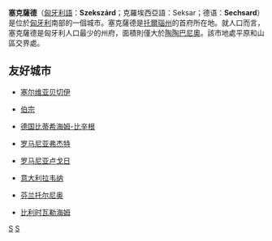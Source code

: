 {{Infobox Settlement
| name = 塞克萨德<br/>Szekszárd
| image_skyline = Megyeszékhely - Tolna megye - Szekszárd.jpg
| imagesize = 250px
| image_caption = 
| image_flag = Flag of Szekszárd.svg
| image_shield = HUN Szekszárd Címer.svg
| pushpin_map = Hungary
| pushpin_label_position = bottom
| subdivision_type = 国家
| subdivision_name = {{HUN}}
| subdivision_type1 = [[匈牙利行政区划|州]]
| subdivision_name1 = [[托尔瑙州|托尔瑙州]]
| subdivision_type2 = 
| subdivision_name2 = 
| elevation_m = 
| elevation_ft = 
| area_total_km2 = 96.27
| population_as_of = 2005年
| population_total = 34656
| population_density_km2 = auto
| timezone = [[CET|CET]]
| utc_offset = +1
| timezone_DST = [[CEST|CEST]]
| utc_offset_DST = +2
| latd = 46
| latm = 21
| lats = 
| latNS = N
| longd = 18
| longm = 42
| longs = 
| longEW = E
| website =  
}}
'''塞克薩德'''（[[匈牙利語|匈牙利語]]：'''Szekszárd'''；克羅埃西亞語：Seksar；德语：'''Sechsard'''）是位於[[匈牙利|匈牙利]]南部的一個城市。塞克薩德是[[托爾瑙州|托爾瑙州]]的首府所在地。就人口而言，塞克薩德是匈牙利人口最少的州府，面積則僅大於[[陶陶巴尼奧|陶陶巴尼奧]]。該市地處平原和山區交界處。

==友好城市==
*{{flagicon|Serbia}} [[塞尔维亚|塞尔维亚]][[贝切伊|贝切伊]]
*{{FRA}} [[伯宗_(瓦兹河谷省)|伯宗]]
*{{flagicon|Germany}} [[德国|德国]][[比蒂希海姆-比辛根|比蒂希海姆-比辛根]]
*{{flagicon|Romania}} [[罗马尼亚|罗马尼亚]][[弗杰特|弗杰特]]
*{{flagicon|Romania}} [[罗马尼亚|罗马尼亚]][[卢戈日|卢戈日]]
*{{flagicon|Italy}} [[意大利|意大利]][[拉韦纳|拉韦纳]]
*{{flagicon|Finland}} [[芬兰|芬兰]][[托尔尼奥|托尔尼奥]]
*{{flagicon|Belgium}} [[比利时|比利时]][[瓦勒海姆|瓦勒海姆]]

{{匈牙利行政區劃}}

[[Category:匈牙利各州首府|S]]
[[Category:托尔瑙州居民地|S]]
